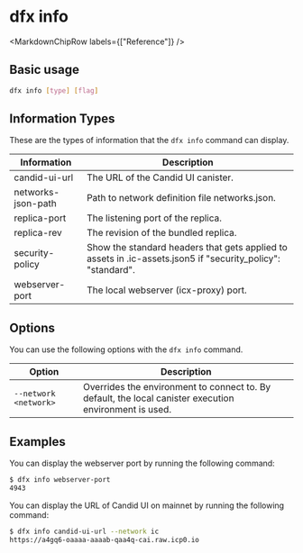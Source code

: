 
# dfx info

<MarkdownChipRow labels={["Reference"]} />

## Basic usage

``` bash
dfx info [type] [flag]
```

## Information Types

These are the types of information that the `dfx info` command can display.

| Information         | Description                                                                                                 |
|---------------------|-------------------------------------------------------------------------------------------------------------|
| candid-ui-url       | The URL of the Candid UI canister.                                                                          |
| networks-json-path  | Path to network definition file networks.json.                                                              |
| replica-port        | The listening port of the replica.                                                                          |
| replica-rev         | The revision of the bundled replica.                                                                        |
| security-policy     | Show the standard headers that gets applied to assets in .ic-assets.json5 if "security_policy": "standard". |
| webserver-port      | The local webserver (icx-proxy) port.                                                                       |

## Options

You can use the following options with the `dfx info` command.

| Option                             | Description                                                                                            |
|------------------------------------|--------------------------------------------------------------------------------------------------------|
| `--network <network>`              | Overrides the environment to connect to. By default, the local canister execution environment is used. |

## Examples

You can display the webserver port by running the following command:

``` bash
$ dfx info webserver-port
4943
```

You can display the URL of Candid UI on mainnet by running the following command:

``` bash
$ dfx info candid-ui-url --network ic
https://a4gq6-oaaaa-aaaab-qaa4q-cai.raw.icp0.io
```
